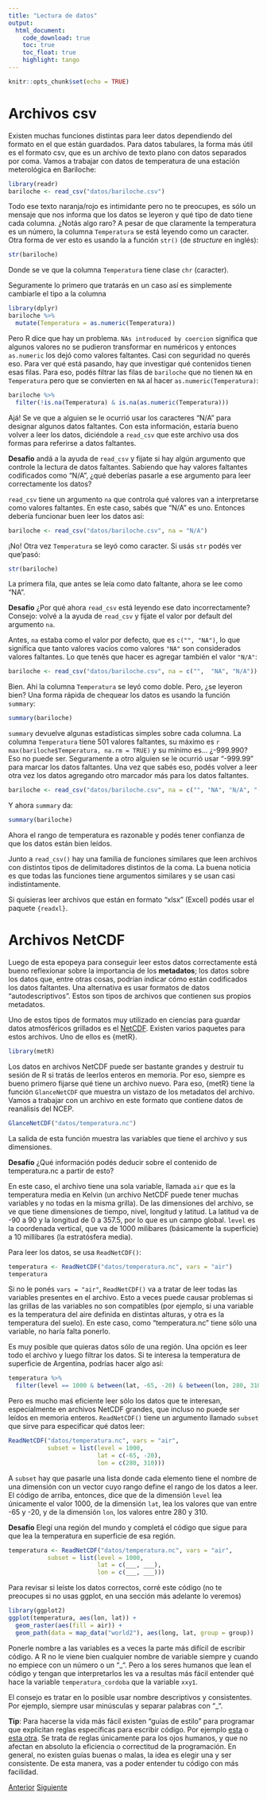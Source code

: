 ```yaml
---
title: "Lectura de datos"
output: 
  html_document:
    code_download: true
    toc: true
    toc_float: true
    highlight: tango
---
```


```r
knitr::opts_chunk$set(echo = TRUE)
```


# Archivos csv

Existen muchas funciones distintas para leer datos dependiendo del formato en el que están guardados. Para datos tabulares, la forma más útil es el formato csv, que es un archivo de texto plano con datos separados por coma. Vamos a trabajar con datos de temperatura de una estación meterológica en Bariloche:

```r
library(readr)
bariloche <- read_csv("datos/bariloche.csv")
```
Todo ese texto naranja/rojo es intimidante pero no te preocupes, es sólo un mensaje que nos informa que los datos se leyeron y qué tipo de dato tiene cada columna. ¿Notás algo raro? A pesar de que claramente la temperatura es un número, la columna `Temperatura` se está leyendo como un caracter. Otra forma de ver esto es usando la a función `str()` (de *structure* en inglés):


```r
str(bariloche)
```

Donde se ve que la columna `Temperatura` tiene clase `chr` (caracter).

Seguramente lo primero que tratarás en un caso así es simplemente cambiarle el tipo a la columna

```r
library(dplyr)
bariloche %>% 
  mutate(Temperatura = as.numeric(Temperatura))
```
Pero R dice que hay un problema. `NAs introduced by coercion` significa que algunos valores no se pudieron transformar en numéricos y entonces `as.numeric` los dejó como valores faltantes. Casi con seguridad no querés eso. Para ver qué está pasando, hay que investigar qué contenidos tienen esas filas. Para eso, podés filtrar las filas de `bariloche` que no tienen `NA` en `Temperatura` pero que se convierten en `NA` al hacer `as.numeric(Temperatura)`:

```r
bariloche %>% 
  filter(!is.na(Temperatura) & is.na(as.numeric(Temperatura)))
```


Ajá! Se ve que a alguien se le ocurrió usar los caracteres "N/A" para designar algunos datos faltantes. Con esta información, estaría bueno volver a leer los datos, diciéndole a `read_csv` que este archivo usa dos formas para referirse a datos faltantes. 

:::{.alert .alert-info} 
**Desafío** andá a la ayuda de `read_csv` y fijate si hay algún argumento que controle la lectura de datos faltantes. Sabiendo que hay valores faltantes codificados como "N/A", ¿qué deberías pasarle a ese argumento para leer correctamente los datos?
:::

`read_csv` tiene un argumento `na` que controla qué valores van a interpretarse como valores faltantes. En este caso, sabés que "N/A" es uno. Entonces debería funcionar buen leer los datos así:

```r
bariloche <- read_csv("datos/bariloche.csv", na = "N/A")
```
¡No! Otra vez `Temperatura` se leyó como caracter. Si usás `str` podés ver que'pasó:

```r
str(bariloche)
```
La primera fila, que antes se leía como dato faltante, ahora se lee como "NA".  

:::{.alert .alert-info} 
**Desafío** ¿Por qué ahora `read_csv` está leyendo ese dato incorrectamente? Consejo: volvé a la ayuda de `read_csv` y fijate el valor por default del argumento `na`.
:::

Antes, `na` estaba como el valor por defecto, que es `c("", "NA")`, lo que significa que tanto valores vacíos como valores `"NA"` son considerados valores faltantes. Lo que tenés que hacer es agregar también el valor `"N/A"`:

```r
bariloche <- read_csv("datos/bariloche.csv", na = c("",  "NA", "N/A"))
```

Bien. Ahí la columna `Temperatura` se leyó como doble. Pero, ¿se leyeron bien? Una forma rápida de chequear los datos es usando la función `summary`:

```r
summary(bariloche)
```
`summary` devuelve algunas estadísticas simples sobre cada columna. La columna `Temperatura` tiene 501 valores faltantes, su máximo es `r max(bariloche$Temperatura, na.rm = TRUE)` y su mínimo es... ¿-999.990? Eso no puede ser. Seguramente a otro alguien se le ocurrió usar "-999.99" para marcar los datos faltantes. Una vez que sabés eso, podés volver a leer otra vez los datos agregando otro marcador más para los datos faltantes.

```r
bariloche <- read_csv("datos/bariloche.csv", na = c("", "NA", "N/A", "-999.99"))
```
Y ahora `summary` da:

```r
summary(bariloche)
```

Ahora el rango de temperatura es razonable y podés tener confianza de que los datos están bien leídos. 

:::{.alert .alert-success}

Junto a `read_csv()` hay una familia de funciones similares que leen archivos con distintos tipos de delimitadores distintos de la coma. La buena noticia es que todas las funciones tiene argumentos similares y se usan casi indistintamente.

Si quisieras leer archivos que están en formato "xlsx" (Excel) podés usar el paquete `{readxl}`.

:::


# Archivos NetCDF

Luego de esta epopeya para conseguir leer estos datos correctamente está bueno reflexionar sobre la importancia de los **metadatos**; los datos sobre los datos que, entre otras cosas, podrían indicar cómo están codificados los datos faltantes. Una alternativa es usar formatos de datos "autodescriptivos". Estos son tipos de archivos que contienen sus propios metadatos. 

Uno de estos tipos de formatos muy utilizado en ciencias para guardar datos atmosféricos grillados es el [NetCDF](https://en.wikipedia.org/wiki/NetCDF). Existen varios paquetes para estos archivos. Uno de ellos es {metR}. 

```r
library(metR)
```


Los datos en archivos NetCDF puede ser bastante grandes y destruir tu sesión de R si tratás de leerlos enteros en memoria. Por eso, siempre es bueno primero fijarse qué tiene un archivo nuevo. Para eso, {metR} tiene la función `GlanceNetCDF` que muestra un vistazo de los metadatos del archivo. Vamos a trabajar con un archivo en este formato que contiene datos de reanálisis del NCEP.

```r
GlanceNetCDF("datos/temperatura.nc")
```

La salida de esta función muestra las variables que tiene el archivo y sus dimensiones. 

:::{.alert .alert-info}
**Desafío** ¿Qué información podés deducir sobre el contenido de temperatura.nc a partir de esto?
:::

En este caso, el archivo tiene una sola variable, llamada `air` que es la temperatura media en Kelvin (un archivo NetCDF puede tener muchas variables y no todas en la misma grilla). De las dimensiones del archivo, se ve que tiene dimensiones de tiempo, nivel, longitud y latitud. La latitud va de -90 a 90 y la longitud de 0 a 357.5, por lo que es un campo global. `level` es la coordenada vertical, que va de 1000 milibares (básicamente la superficie) a 10 millibares (la estratósfera media). 

Para leer los datos, se usa `ReadNetCDF()`:

```r
temperatura <- ReadNetCDF("datos/temperatura.nc", vars = "air")
temperatura
```

:::{.alert .alert-success}
Si no le ponés `vars = "air"`, `ReadNetCDF()` va a tratar de leer todas las variables presentes en el archivo. Esto a veces puede causar problemas si las grillas de las variables no son compatibles (por ejemplo, si una variable es la temperatura del aire definida en distintas alturas, y otra es la temperatura del suelo). En este caso, como "temperatura.nc" tiene sólo una variable, no haría falta ponerlo.
:::

Es muy posible que quieras datos sólo de una región. Una opción es leer todo el archivo y luego filtrar los datos. Si te interesa la temperatura de superficie de Argentina, podrías hacer algo así:

```r
temperatura %>% 
  filter(level == 1000 & between(lat, -65, -20) & between(lon, 280, 310))
```

Pero es mucho maś eficiente leer sólo los datos que te interesan, especialmente en archivos NetCDF grandes, que incluso no puede ser leídos en memoria enteros. `ReadNetCDF()` tiene un argumento llamado `subset` que sirve para especificar qué datos leer:

```r
ReadNetCDF("datos/temperatura.nc", vars = "air",
           subset = list(level = 1000,
                         lat = c(-65, -20),
                         lon = c(280, 310))) 
```

A `subset` hay que pasarle una lista donde cada elemento tiene el nombre de una dimensión con un vector cuyo rango define el rango de los datos a leer. El código de arriba, entonces, dice que de la dimensión `level` lea únicamente el valor 1000, de la dimensión `lat`, lea los valores que van entre -65 y -20, y de la dimensión `lon`, los valores entre 280 y 310. 


:::{.alert .alert-info}
**Desafío** Elegí una región del mundo y completá el código que sigue para que lea la temperatura en superficie de esa región. 

```r
temperatura <- ReadNetCDF("datos/temperatura.nc", vars = "air",
           subset = list(level = 1000,
                         lat = c(___, ___),
                         lon = c(___, ___)))
```
Para revisar si leíste los datos correctos, corré este código (no te preocupes si no usas ggplot, en una sección más adelante lo veremos)

```r
library(ggplot2)
ggplot(temperatura, aes(lon, lat)) +
  geom_raster(aes(fill = air)) +
  geom_path(data = map_data("world2"), aes(long, lat, group = group))
```

:::


:::{.alert .alert-success}
Ponerle nombre a las variables es a veces la parte más difícil de escribir código. A R no le viene bien cualquier nombre de variable siempre y cuando no empiece con un número o un "_". Pero a los seres humanos que lean el código y tengan que interpretarlos les va a resultas más fácil entender qué hace la variable `temperatura_cordoba` que la variable `xxy1`. 

El consejo es tratar en lo posible usar nombre descriptivos y consistentes. Por ejemplo, siempre usar minúsculas y separar palabras con "_". 

**Tip**: Para hacerse la vida más fácil existen "guías de estilo" para programar que explicitan reglas específicas para escribir código. Por ejemplo [esta](https://rpubs.com/FvD/guia-estilo-r){.alert-link} o [esta otra](https://github.com/eliocamp/tesis/blob/master/docs/gu%C3%ADa_de_estilo.md){.alert-link}. Se trata de reglas únicamente para los ojos humanos, y que no afectan en absoluto la eficiencia o correctitud de la programación. En general, no existen guías buenas o malas, la idea es elegir una y ser consistente. De esta manera, vas a poder entender tu código con más facilidad. 
:::



<div class="btn-group" role="group" aria-label="Navegación">
  <a href= "03-reportes-I.html" class = "btn btn-primary">Anterior</a>
  <a href= "05-dplyr.html" class = "btn btn-primary">Siguiente</a>
</div>
